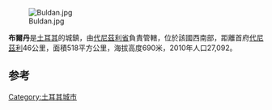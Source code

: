 [[Image:Buldan.jpg|right]]

'''布爾丹'''是[[土耳其|土耳其]]的城鎮，由[[代尼茲利省|代尼茲利省]]負責管轄，位於該國西南部，距離首府[[代尼茲利|代尼茲利]]46公里，面積518平方公里，海拔高度690米，2010年人口27,092。

==参考==
{{reflist}}

{{Turkey-geo-stub}}
[[Category:土耳其城市|Category:土耳其城市]]